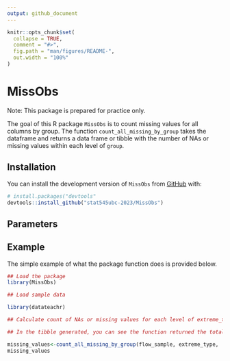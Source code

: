 ```yaml
---
output: github_document
---
```


<!-- README.md is generated from README.Rmd. Please edit that file -->

```r
knitr::opts_chunk$set(
  collapse = TRUE,
  comment = "#>",
  fig.path = "man/figures/README-",
  out.width = "100%"
)
```

# MissObs

Note: This package is prepared for practice only. 


The goal of this R package `MissObs` is to count missing values for all columns by group. The function `count_all_missing_by_group` takes the dataframe and returns a data frame or tibble with the number of NAs or missing values within each level of `group`.


## Installation

You can install the development version of `MissObs` from [GitHub](https://github.com/) with:

``` r
# install.packages("devtools"
devtools::install_github("stat545ubc-2023/MissObs")
```

## Parameters


## Example

The simple example of what the package function does is provided below.

```r
## Load the package
library(MissObs)

## Load sample data

library(datateachr)

## Calculate count of NAs or missing values for each level of extreme_type category in flow sample data.

## In the tibble generated, you can see the function returned the total number or counts if missing values for each groups. For example, the value of the variable **flow** is missing 2 times from the minimum category for value is not missing from the maximum category of the group variable **extreme_type**

missing_values<-count_all_missing_by_group(flow_sample, extreme_type, .groups = "drop")
missing_values

```

